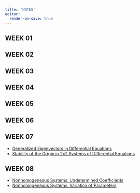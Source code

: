 ```yaml
---
title: 'NOTES'
editor:
  render-on-save: true
---
```


## WEEK 01

## WEEK 02

## WEEK 03

## WEEK 04

## WEEK 05

## WEEK 06

## WEEK 07

- [Generalized Eigenvectors in Differential Equations](./w07/generalized-eigenvectors-DE.html)
- [Stability of the Origin in 2x2 Systems of Differential Equations](./w07/stability-of-origin-2x2.html)

## WEEK 08

- [Nonhomogeneous Systems: Undetermined Coefficients](./w08/nonhomogeneous-systems-undetermined-coefficients.qmd)
- [Nonhomogeneous Systems: Variation of Parameters](./w08/nonhomogeneous-systems-variation-of-parameters.html)
